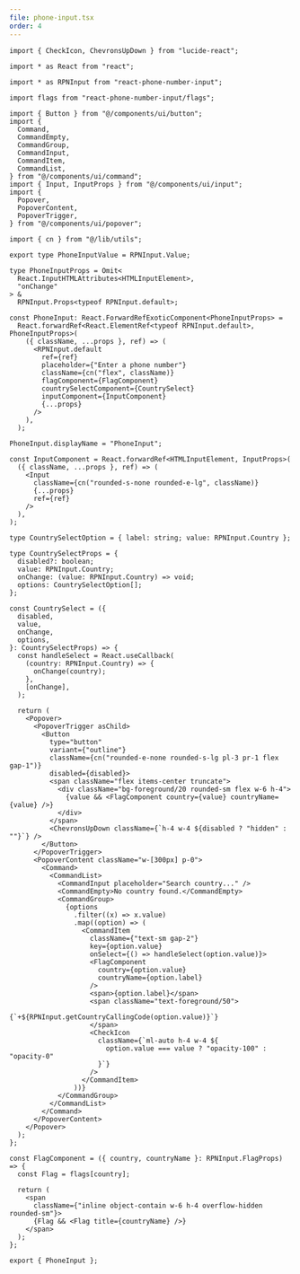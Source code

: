 ```yaml
---
file: phone-input.tsx
order: 4
---
```


```tsx
import { CheckIcon, ChevronsUpDown } from "lucide-react";

import * as React from "react";

import * as RPNInput from "react-phone-number-input";

import flags from "react-phone-number-input/flags";

import { Button } from "@/components/ui/button";
import {
  Command,
  CommandEmpty,
  CommandGroup,
  CommandInput,
  CommandItem,
  CommandList,
} from "@/components/ui/command";
import { Input, InputProps } from "@/components/ui/input";
import {
  Popover,
  PopoverContent,
  PopoverTrigger,
} from "@/components/ui/popover";

import { cn } from "@/lib/utils";

export type PhoneInputValue = RPNInput.Value;

type PhoneInputProps = Omit<
  React.InputHTMLAttributes<HTMLInputElement>,
  "onChange"
> &
  RPNInput.Props<typeof RPNInput.default>;

const PhoneInput: React.ForwardRefExoticComponent<PhoneInputProps> =
  React.forwardRef<React.ElementRef<typeof RPNInput.default>, PhoneInputProps>(
    ({ className, ...props }, ref) => (
      <RPNInput.default
        ref={ref}
        placeholder={"Enter a phone number"}
        className={cn("flex", className)}
        flagComponent={FlagComponent}
        countrySelectComponent={CountrySelect}
        inputComponent={InputComponent}
        {...props}
      />
    ),
  );

PhoneInput.displayName = "PhoneInput";

const InputComponent = React.forwardRef<HTMLInputElement, InputProps>(
  ({ className, ...props }, ref) => (
    <Input
      className={cn("rounded-s-none rounded-e-lg", className)}
      {...props}
      ref={ref}
    />
  ),
);

type CountrySelectOption = { label: string; value: RPNInput.Country };

type CountrySelectProps = {
  disabled?: boolean;
  value: RPNInput.Country;
  onChange: (value: RPNInput.Country) => void;
  options: CountrySelectOption[];
};

const CountrySelect = ({
  disabled,
  value,
  onChange,
  options,
}: CountrySelectProps) => {
  const handleSelect = React.useCallback(
    (country: RPNInput.Country) => {
      onChange(country);
    },
    [onChange],
  );

  return (
    <Popover>
      <PopoverTrigger asChild>
        <Button
          type="button"
          variant={"outline"}
          className={cn("rounded-e-none rounded-s-lg pl-3 pr-1 flex gap-1")}
          disabled={disabled}>
          <span className="flex items-center truncate">
            <div className="bg-foreground/20 rounded-sm flex w-6 h-4">
              {value && <FlagComponent country={value} countryName={value} />}
            </div>
          </span>
          <ChevronsUpDown className={`h-4 w-4 ${disabled ? "hidden" : ""}`} />
        </Button>
      </PopoverTrigger>
      <PopoverContent className="w-[300px] p-0">
        <Command>
          <CommandList>
            <CommandInput placeholder="Search country..." />
            <CommandEmpty>No country found.</CommandEmpty>
            <CommandGroup>
              {options
                .filter((x) => x.value)
                .map((option) => (
                  <CommandItem
                    className={"text-sm gap-2"}
                    key={option.value}
                    onSelect={() => handleSelect(option.value)}>
                    <FlagComponent
                      country={option.value}
                      countryName={option.label}
                    />
                    <span>{option.label}</span>
                    <span className="text-foreground/50">
                      {`+${RPNInput.getCountryCallingCode(option.value)}`}
                    </span>
                    <CheckIcon
                      className={`ml-auto h-4 w-4 ${
                        option.value === value ? "opacity-100" : "opacity-0"
                      }`}
                    />
                  </CommandItem>
                ))}
            </CommandGroup>
          </CommandList>
        </Command>
      </PopoverContent>
    </Popover>
  );
};

const FlagComponent = ({ country, countryName }: RPNInput.FlagProps) => {
  const Flag = flags[country];

  return (
    <span
      className={"inline object-contain w-6 h-4 overflow-hidden rounded-sm"}>
      {Flag && <Flag title={countryName} />}
    </span>
  );
};

export { PhoneInput };
```
